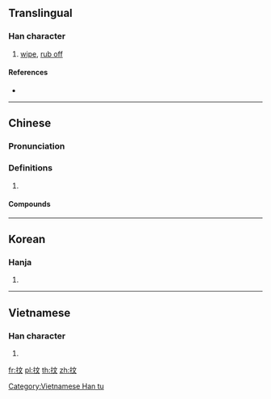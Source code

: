 ==Translingual==

===Han character===
{{Han char|rn=64|rad=手|as=04|sn=7|four=50041|canj=QYK|ids=⿰扌文}}

# [[wipe]], [[rub off]]

====References====
* {{Han ref|kx=0420.150|dkj=11868|dj=0767.160|hdz=31843.030|uh=6286|ud=25222|bh=A7EE|bd=42990}}

----

==Chinese==
{{zh-forms}}

===Pronunciation===
{{zh-pron
|m=抆
|c=man5
|mc=y
|oc=y
|cat=
}}

===Definitions===
{{zh-hanzi}}

# {{rfdef|zh}}

====Compounds====
{{zh-der|抆拭|抆淚}}

----

==Korean==

===Hanja===
{{ko-hanja|hangeul=문|eumhun=|rv=mun|mr=mun|y=mun}}

# {{defn|lang=ko|sort=手04}}

----

==Vietnamese==

===Han character===
{{vi-readings|rs=手04|hanviet=[[vặn]], [[vấn]], [[vẫn]]}}

# {{defn|vi|sort=手04}}

[[Category:Vietnamese Han tu]]

[[fr:抆]]
[[pl:抆]]
[[th:抆]]
[[zh:抆]]